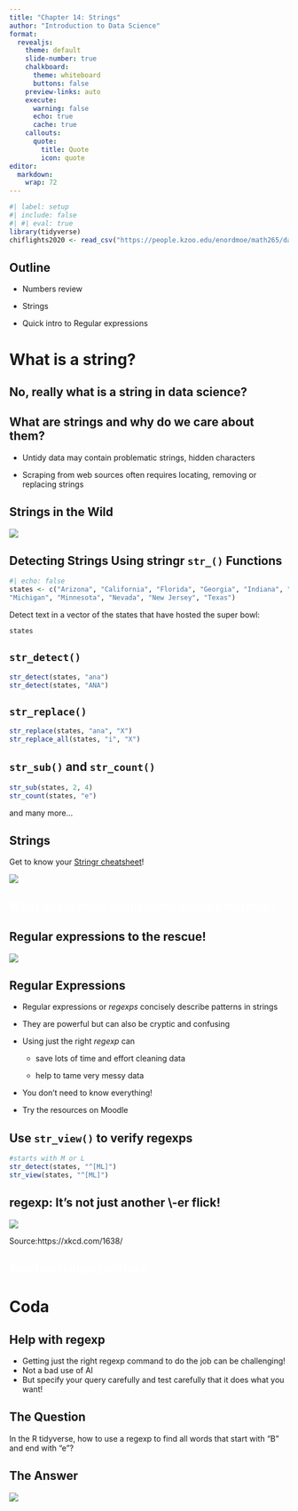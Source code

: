 ```yaml
---
title: "Chapter 14: Strings"
author: "Introduction to Data Science"
format:
  revealjs:
    theme: default 
    slide-number: true
    chalkboard: 
      theme: whiteboard
      buttons: false
    preview-links: auto
    execute:
      warning: false
      echo: true
      cache: true
    callouts:
      quote:
        title: Quote
        icon: quote
editor: 
  markdown: 
    wrap: 72
---
```


```r
#| label: setup
#| include: false
#| #| eval: true
library(tidyverse)
chiflights2020 <- read_csv("https://people.kzoo.edu/enordmoe/math265/data/chiflight2020.csv")
```

## Outline

-   Numbers review

-   Strings

-   Quick intro to Regular expressions

# What is a string? {background-image="https://upload.wikimedia.org/wikipedia/en/thumb/1/1f/Spool_of_string.jpg/544px-Spool_of_string.jpg" background-size="cover"}

## No, really what is a string in data science? {background-image="figures/stringr.png" background-size="200px"}

## What are strings and why do we care about them?

::: incremental
-   Untidy data may contain problematic strings, hidden characters

-   Scraping from web sources often requires locating, removing or
    replacing strings
:::

## Strings in the Wild

![](figures/activity_roster.png)

## Detecting Strings Using **stringr** `str_()` Functions

```r
#| echo: false
states <- c("Arizona", "California", "Florida", "Georgia", "Indiana", "Louisiana", 
"Michigan", "Minnesota", "Nevada", "New Jersey", "Texas")
```

Detect text in a vector of the states that have hosted the super bowl:

```r
states
```

## `str_detect()`

```r
str_detect(states, "ana")
str_detect(states, "ANA")
```

## `str_replace()`

```r
str_replace(states, "ana", "X")
str_replace_all(states, "i", "X")
```

## `str_sub()` and `str_count()`

```r
str_sub(states, 2, 4)
str_count(states, "e")
```

and many more...

## Strings

Get to know your [Stringr
cheatsheet](https://rstudio.github.io/cheatsheets/strings.pdf)!

![](figures/cheat_string_image.png)

##  [What about more challenging string problems?]{style="color: white;"} {background-color="#FE961C"}

## Regular expressions to the rescue!

![](https://imgs.xkcd.com/comics/regular_expressions.png)

## Regular Expressions

-   Regular expressions or *regexps* concisely describe patterns in
    strings

-   They are powerful but can also be cryptic and confusing

-   Using just the right *regexp* can

    -   save lots of time and effort cleaning data

    -   help to tame very messy data

-   You don't need to know everything!

-   Try the resources on Moodle

## Use `str_view()` to verify regexps

```r
#starts with M or L
str_detect(states, "^[ML]")
str_view(states, "^[ML]")
```

## regexp: It's not just another \\-er flick!

![](https://imgs.xkcd.com/comics/backslashes.png)

::: aside
Source:https://xkcd.com/1638/
:::

## [Practice makes purrfect]{style="color: white;"} {background-image="https://upload.wikimedia.org/wikipedia/commons/thumb/7/75/Cute_grey_kitten.jpg/800px-Cute_grey_kitten.jpg"}

# Coda

## Help with regexp

-   Getting just the right regexp command to do the job can be
    challenging!
-   Not a bad use of AI
-   But specify your query carefully and test carefully that it does
    what you want!

## The Question

In the R tidyverse, how to use a regexp to find all words that start
with "B" and end with "e"?

## The Answer

![](images/clipboard-501901405.png)
